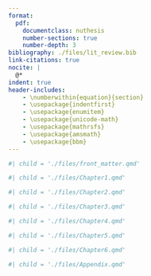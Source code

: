 ```yaml
---
format: 
  pdf:
    documentclass: nuthesis
    number-sections: true
    number-depth: 3
bibliography: ./files/lit_review.bib
link-citations: true
nocite: |
  @*
indent: true
header-includes: 
    - \numberwithin{equation}{section}
    - \usepackage{indentfirst}
    - \usepackage{enumitem}
    - \usepackage{unicode-math}
    - \usepackage{mathrsfs}
    - \usepackage{amsmath}
    - \usepackage{bbm}
---
```


<!-- Front matter: title page, abstract, and table of contents -->

```r
#| child = './files/front_matter.qmd'
```

```r
#| child = './files/Chapter1.qmd'
```

```r
#| child = './files/Chapter2.qmd'
```

```r
#| child = './files/Chapter3.qmd'
```

```r
#| child = './files/Chapter4.qmd'
```

```r
#| child = './files/Chapter5.qmd'
```

```r
#| child = './files/Chapter6.qmd'
```

\chapter*{References}

::: {#refs}
:::

```r
#| child = './files/Appendix.qmd'
```





